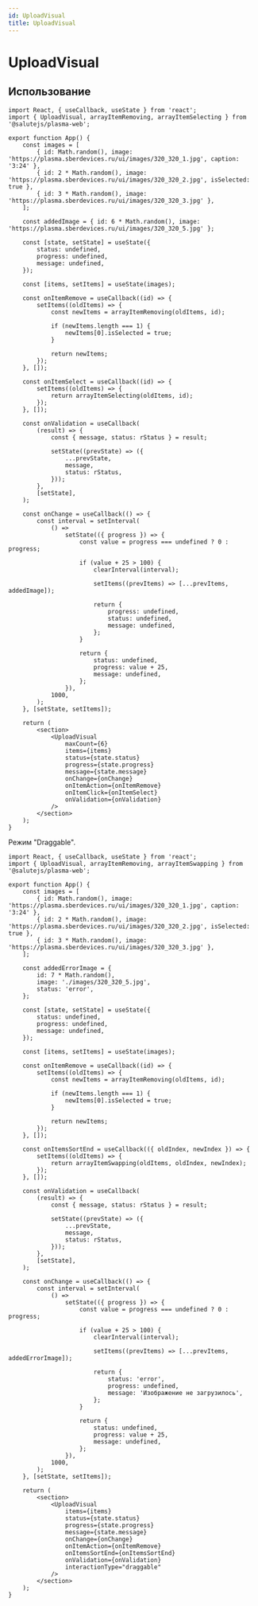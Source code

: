 ```yaml
---
id: UploadVisual
title: UploadVisual
---
```



# UploadVisual

<Description name="UploadVisual" />
<PropsTable name="UploadVisual" />
<StorybookLink name="UploadVisual" />

## Использование

```tsx live 
import React, { useCallback, useState } from 'react';
import { UploadVisual, arrayItemRemoving, arrayItemSelecting } from '@salutejs/plasma-web';

export function App() {
    const images = [
        { id: Math.random(), image: 'https://plasma.sberdevices.ru/ui/images/320_320_1.jpg', caption: '3:24' },
        { id: 2 * Math.random(), image: 'https://plasma.sberdevices.ru/ui/images/320_320_2.jpg', isSelected: true },
        { id: 3 * Math.random(), image: 'https://plasma.sberdevices.ru/ui/images/320_320_3.jpg' },
    ];

    const addedImage = { id: 6 * Math.random(), image: 'https://plasma.sberdevices.ru/ui/images/320_320_5.jpg' };

    const [state, setState] = useState({
        status: undefined,
        progress: undefined,
        message: undefined,
    });

    const [items, setItems] = useState(images);

    const onItemRemove = useCallback((id) => {
        setItems((oldItems) => {
            const newItems = arrayItemRemoving(oldItems, id);

            if (newItems.length === 1) {
                newItems[0].isSelected = true;
            }

            return newItems;
        });
    }, []);

    const onItemSelect = useCallback((id) => {
        setItems((oldItems) => {
            return arrayItemSelecting(oldItems, id);
        });
    }, []);

    const onValidation = useCallback(
        (result) => {
            const { message, status: rStatus } = result;

            setState((prevState) => ({
                ...prevState,
                message,
                status: rStatus,
            }));
        },
        [setState],
    );

    const onChange = useCallback(() => {
        const interval = setInterval(
            () =>
                setState(({ progress }) => {
                    const value = progress === undefined ? 0 : progress;

                    if (value + 25 > 100) {
                        clearInterval(interval);

                        setItems((prevItems) => [...prevItems, addedImage]);

                        return {
                            progress: undefined,
                            status: undefined,
                            message: undefined,
                        };
                    }

                    return {
                        status: undefined,
                        progress: value + 25,
                        message: undefined,
                    };
                }),
            1000,
        );
    }, [setState, setItems]);

    return (
        <section>
            <UploadVisual
                maxCount={6}
                items={items}
                status={state.status}
                progress={state.progress}
                message={state.message}
                onChange={onChange}
                onItemAction={onItemRemove}
                onItemClick={onItemSelect}
                onValidation={onValidation}
            />
        </section>
    );
}
```

Режим "Draggable".

```tsx live
import React, { useCallback, useState } from 'react';
import { UploadVisual, arrayItemRemoving, arrayItemSwapping } from '@salutejs/plasma-web';

export function App() {
    const images = [
        { id: Math.random(), image: 'https://plasma.sberdevices.ru/ui/images/320_320_1.jpg', caption: '3:24' },
        { id: 2 * Math.random(), image: 'https://plasma.sberdevices.ru/ui/images/320_320_2.jpg', isSelected: true },
        { id: 3 * Math.random(), image: 'https://plasma.sberdevices.ru/ui/images/320_320_3.jpg' },
    ];

    const addedErrorImage = {
        id: 7 * Math.random(),
        image: './images/320_320_5.jpg',
        status: 'error',
    };

    const [state, setState] = useState({
        status: undefined,
        progress: undefined,
        message: undefined,
    });

    const [items, setItems] = useState(images);

    const onItemRemove = useCallback((id) => {
        setItems((oldItems) => {
            const newItems = arrayItemRemoving(oldItems, id);

            if (newItems.length === 1) {
                newItems[0].isSelected = true;
            }

            return newItems;
        });
    }, []);

    const onItemsSortEnd = useCallback(({ oldIndex, newIndex }) => {
        setItems((oldItems) => {
            return arrayItemSwapping(oldItems, oldIndex, newIndex);
        });
    }, []);

    const onValidation = useCallback(
        (result) => {
            const { message, status: rStatus } = result;

            setState((prevState) => ({
                ...prevState,
                message,
                status: rStatus,
            }));
        },
        [setState],
    );

    const onChange = useCallback(() => {
        const interval = setInterval(
            () =>
                setState(({ progress }) => {
                    const value = progress === undefined ? 0 : progress;

                    if (value + 25 > 100) {
                        clearInterval(interval);

                        setItems((prevItems) => [...prevItems, addedErrorImage]);

                        return {
                            status: 'error',
                            progress: undefined,
                            message: 'Изображение не загрузилось',
                        };
                    }

                    return {
                        status: undefined,
                        progress: value + 25,
                        message: undefined,
                    };
                }),
            1000,
        );
    }, [setState, setItems]);

    return (
        <section>
            <UploadVisual
                items={items}
                status={state.status}
                progress={state.progress}
                message={state.message}
                onChange={onChange}
                onItemAction={onItemRemove}
                onItemsSortEnd={onItemsSortEnd}
                onValidation={onValidation}
                interactionType="draggable"
            />
        </section>
    );
}
```